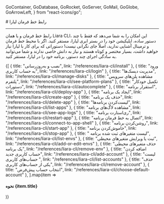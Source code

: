 
  GoContainer,
  GoDatabase,
  GoRocket,
  GoServer,
  GoMail,
  GoGlobe,
  GoArrowLeft,
} from "react-icons/go";

<Layout>
# رابط خط فرمان لیارا
<hr className="mb-2" />

رابط خط فرمان و یا همان Liara CLI، این امکان را به شما می‌دهد که فقط با چند دستور ساده، اپلیکیشن خود را در بستر ابری لیارا، مستقر کنید. اگر با محیط خط فرمان و ترمینال آشنایی ندارید، اصلاً جای نگرانی نیست! دستوراتی که برای کار با لیارا نیاز خواهید داشت، بسیار مختصر و کوتاه هستند و نیاز به دانش خاصی ندارند و شما می‌توانید به سادگی اجرای چند دستور، برنامه خود را در لیارا، مستقر کنید.

<Section id="also-read" title="در ادامه، بخوانید:" />

<div className="grid md:grid-cols-3 gap-4">
            {[
      {
        title: "نصب و به‌روزرسانی",
        link: "/references/liara-cli/install"
      },
      {
        title: "ورود به حساب کاربری",
        link: "/references/liara-cli/login"
      },
      {
        title: "مدیریت دیسک‌ها",
        link: "/references/liara-cli/manage-disks"
      },
      {
        title: "مشاهده پلن‌های سرویس پلتفرم",
        link: "/references/liara-cli/see-platform-plans"
      },
      {
        title: "تکمیل خودکار دستورات",
        link: "/references/liara-cli/autocomplete"
      },
      {
        title: "استقرار برنامه",
        link: "/references/liara-cli/deploy-app"
      },
      {
        title: "ایجاد یک برنامه",
        link: "/references/liara-cli/create-app"
      },
      {
        title: "حذف یک برنامه",
        link: "/references/liara-cli/delete-app"
      },
      {
        title: "لیست‌کردن برنامه‌ها",
        link: "/references/liara-cli/list-apps"
      },
      {
        title: "مشاهده لاگ‌های برنامه",
        link: "/references/liara-cli/see-app-logs"
      },
      {
        title: "ری‌استارت برنامه",
        link: "/references/liara-cli/restart-app"
      },
      {
        title: "اتصال به خط فرمان برنامه",
        link: "/references/liara-cli/connect-to-app-shell"
      },
      {
        title: "روشن‌کردن برنامه",
        link: "/references/liara-cli/start-app"
      },
      {
        title: "خاموش‌کردن برنامه",
        link: "/references/liara-cli/stop-app"
      },
      {
        title: " لیست متغیرهای ثبت شده برنامه",
        link: "/references/liara-cli/list-envs"
      },
      {
        title: "ثبت یا ویرایش متغیرهای محیطی",
        link: "/references/liara-cli/add-or-edit-envs"
      },
      {
        title: "حذف متغیرهای محیطی یک برنامه",
        link: "/references/liara-cli/remove-env"
      },
      {
        title: "اضافه کردن حساب کاربری جدید",
        link: "/references/liara-cli/add-account"
      },
      {
        title: "لیست حساب‌های کاربری ",
        link: "/references/liara-cli/list-accounts"
      },
      {
        title: "حذف یکی از حساب‌های کاربری",
        link: "/references/liara-cli/remove-account"
      },
      {
        title: "انتخاب حساب پیش‌فرض",
        link: "/references/liara-cli/choose-default-account"
      },
  ].map(item =>
              <Link href={item.link}>
                <Card className="flex cursor-pointer w-full items-center justify-between">
                  <div className="flex items-center gap-3">
                    <h4>
                      نحوه {item.title}
                    </h4>
                  </div>
                  <GoArrowLeft className="ml-1" />
                </Card>
              </Link>
            )}
          </div>

<br />

</Layout>